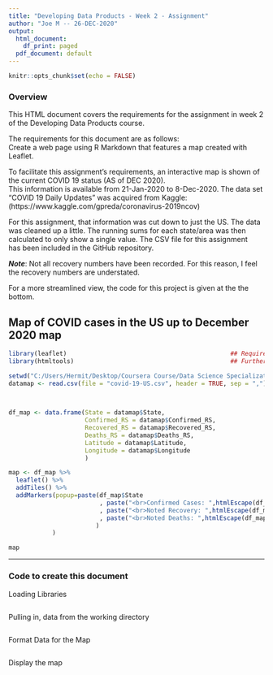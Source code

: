 ```yaml
---
title: "Developing Data Products - Week 2 - Assignment"
author: "Joe M -- 26-DEC-2020"
output:
  html_document:
    df_print: paged
  pdf_document: default
---
```


```r
knitr::opts_chunk$set(echo = FALSE)
```

### Overview 
This HTML document covers the requirements for the assignment in week 2 of the Developing Data Products course.

The requirements for this document are as follows:  
Create a web page using R Markdown that features a map created with Leaflet.

To facilitate this assignment's requirements, an interactive map is shown of the current COVID 19 status (AS of DEC 2020).  
This information is available from 21-Jan-2020 to 8-Dec-2020. 
The data set "COVID 19 Daily Updates" was acquired from Kaggle:  (https://www.kaggle.com/gpreda/coronavirus-2019ncov)

For this assignment, that information was cut down to just the US. The data was cleaned up a little. 
The running sums for each state/area was then calculated to only show a single value. The CSV file for this assignment  
has been included in the GitHub repository.

***Note***: Not all recovery numbers have been recorded. For this reason, I feel the recovery numbers are understated.


For a more streamlined view, the code for this project is given at the the bottom.

## Map of COVID cases in the US up to December 2020 map

``` R
library(leaflet)                                             ## Required for assignment - Map rendering
library(htmltools)                                           ## Further HTML tools for rendering
``` 


``` R
setwd("C:/Users/Hermit/Desktop/Coursera Course/Data Science Specialization - JH/9) Developing Data Products/Week 2/DDP_Wk2_Assgn")
datamap <- read.csv(file = "covid-19-US.csv", header = TRUE, sep = ",")

    
```
     
``` R
df_map <- data.frame(State = datamap$State,                                 ## Create Data Frame for the COVID Data
                     Confirmed_RS = datamap$Confirmed_RS,
                     Recovered_RS = datamap$Recovered_RS,
                     Deaths_RS = datamap$Deaths_RS,
                     Latitude = datamap$Latitude,
                     Longitude = datamap$Longitude
                     )

map <- df_map %>%                                                           ## Create Map  
  leaflet() %>%
  addTiles() %>%
  addMarkers(popup=paste(df_map$State
                         , paste("<br>Confirmed Cases: ",htmlEscape(df_map$Confirmed_RS))
                         , paste("<br>Noted Recovery: ",htmlEscape(df_map$Recovered_RS))
                         , paste("<br>Noted Deaths: ",htmlEscape(df_map$Deaths_RS))
                        )
            )
```
 
```r
map
```
   
   ----
   
### Code to create this document
Loading Libraries
``` R
```   
   
Pulling in, data from the working directory 
``` R
```

Format Data for the Map
``` R
```

Display the map
```r
```







